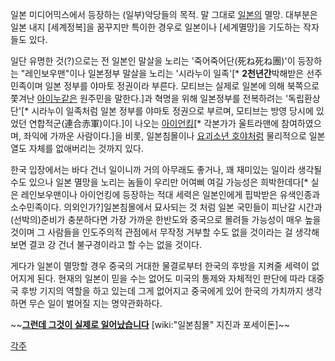 일본 미디어믹스에서 등장하는 (일부)악당들의 목적. 말 그대로 [[일본]]의 멸망. 대부분은 일본 내지 [세계정복]을 꿈꾸지만 특이한 경우로 일본이나 [세계멸망]을 기도하는 작자들도 있다.

일단 유명한 것(?)으로는 전 일본인 말살을 노리는 '죽어죽어단(死ね死ね團)'이 등장하는 "레인보우맨"이나 일본정부 말살을 노리는 '시라누이 일족'[* '''2천년간'''박해받은 선주민족이며 일본 정부를 야마토 정권이라 부른다. 모티브는 실제로 일본에 의해 북쪽으로 쫓겨난 [[아이누]]같은 원주민을 말한다.]과 혁명을 위해 일본정부를 전복하려는 '독립환상단'[* 시라누이 일족처럼 일본 정부를 야마토 정권으로 부르며, 모티브는 방영 당시에 있었던 연합적군(連合赤軍)이다.]이 나오는 [[아이언킹]][* 각본가가 울트라맨에 참여하였으며, 좌익에 가까운 사람이다.]을 비롯, 일본침몰이나 [[요괴소년 호야]]처럼 물리적으로 일본 열도 자체를 없애버리는 것까지 있다.

한국 입장에서는 바다 건너 일이니까 거의 아무래도 좋거나, 꽤 재미있는 일이라 생각될 수도 있으나 일본 멸망을 노리는 놈들이 우리만 어여삐 여길 가능성은 희박한데다[* 실은 레인보우맨이나 아이언킹에 등장하는 적대 세력은 일본인에게 핍박받은 유색인종과 소수민족이다. 의외인가?]일본침몰에서 묘사되는 것 처럼 일본 국민들이 피난갈 시간과 (선박의)준비가 충분하다면 가장 가까운 한반도와 중국으로 몰려들 가능성이 매우 높을 것이며 그 사람들을 인도주의적 관점에서 무작정 거부할 수도 없을 것이라는 걸 생각해보면 결코 강 건너 불구경이라고 할 수는 없을 것이다. 

게다가 일본이 멸망할 경우 중국의 거대한 물결로부터 한국의 후방을 지켜줄 세력이 없어지게 된다. 현재의 일본이 믿을 수는 없어도 미국의 통제와 자체적인 판단에 따라 대중국 후방 기지의 역할을 하고 있는데 그게 없어지고 중국에게 있어 한국의 가치까지 생각하면 무슨 일이 벌어질 지는 명약관화하다.

~~'''[[그런데 그것이 실제로 일어났습니다]]''' [wiki:"일본침몰" 지진과 포세이돈]~~

[[각주]]
